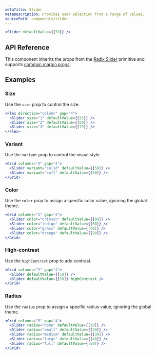 ```yaml
---
metaTitle: Slider
metaDescription: Provides user selection from a range of values.
sourcePath: components/slider
---
```


```jsx live=true
<Slider defaultValue={[50]} />
```

## API Reference

This component inherits the props from the [Radix Slider](/primitives/docs/components/slider) primitive and supports [common margin props](/themes/docs/theme/layout#margin-props).

<ThemesPropsTable name="slider" />

## Examples

### Size

Use the `size` prop to control the size.

```jsx live=true
<Flex direction="column" gap="4">
  <Slider size="1" defaultValue={[25]} />
  <Slider size="2" defaultValue={[50]} />
  <Slider size="3" defaultValue={[75]} />
</Flex>
```

### Variant

Use the `variant` prop to control the visual style.

```jsx live=true
<Grid columns="2" gap="4">
  <Slider variant="solid" defaultValue={[50]} />
  <Slider variant="soft" defaultValue={[50]} />
</Grid>
```

### Color

Use the `color` prop to assign a specific color value, ignoring the global theme.

```jsx live=true
<Grid columns="1" gap="4">
  <Slider color="crimson" defaultValue={[80]} />
  <Slider color="indigo" defaultValue={[60]} />
  <Slider color="grass" defaultValue={[40]} />
  <Slider color="orange" defaultValue={[20]} />
</Grid>
```

### High-contrast

Use the `highContrast` prop to add contrast.

```jsx live=true
<Grid columns="2" gap="4">
  <Slider defaultValue={[50]} />
  <Slider defaultValue={[50]} highContrast />
</Grid>
```

### Radius

Use the `radius` prop to assign a specific radius value, ignoring the global theme.

```jsx live=true
<Grid columns="5" gap="4">
  <Slider radius="none" defaultValue={[10]} />
  <Slider radius="small" defaultValue={[20]} />
  <Slider radius="medium" defaultValue={[30]} />
  <Slider radius="large" defaultValue={[40]} />
  <Slider radius="full" defaultValue={[50]} />
</Grid>
```
